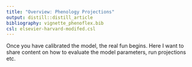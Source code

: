 ```yaml
---
title: "Overview: Phenology Projections"
output: distill::distill_article
bibliography: vignette_phenoflex.bib
csl: elsevier-harvard-modifed.csl
---
```


Once you have calibrated the model, the real fun begins. Here I want to share content on how to evaluate the model parameters, run projections etc.
